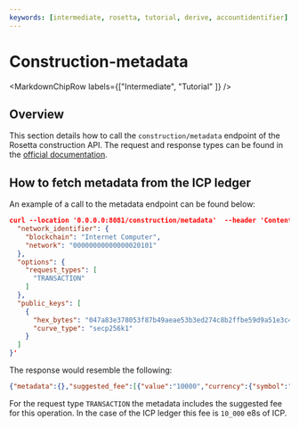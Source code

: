 ```yaml
---
keywords: [intermediate, rosetta, tutorial, derive, accountidentifier]
---
```


# Construction-metadata

<MarkdownChipRow labels={["Intermediate", "Tutorial" ]} />

## Overview
This section details how to call the `construction/metadata` endpoint of the Rosetta construction API.
The request and response types can be found in the [official documentation](https://docs.cdp.coinbase.com/rosetta/reference/constructionmetadata).

## How to fetch metadata from the ICP ledger
An example of a call to the metadata endpoint can be found below:
```json
curl --location '0.0.0.0:8081/construction/metadata'  --header 'Content-Type: application/json' --data '{
  "network_identifier": {
    "blockchain": "Internet Computer",
    "network": "00000000000000020101"
  },
  "options": {
    "request_types": [
      "TRANSACTION"
    ]
  },
  "public_keys": [
    {
      "hex_bytes": "047a83e378053f87b49aeae53b3ed274c8b2ffbe59d9a51e3c4d850ca8ac1684f7131b778317c0db04de661c7d08321d60c0507868af41fe3150d21b3c6c757367",
      "curve_type": "secp256k1"
    }
  ]
}'
```
The response would resemble the following:

```json
{"metadata":{},"suggested_fee":[{"value":"10000","currency":{"symbol":"ICP","decimals":8}}]}⏎                                                                                                                           
```

For the request type `TRANSACTION` the metadata includes the suggested fee for this operation. 
In the case of the ICP ledger this fee is `10_000` e8s of ICP. 